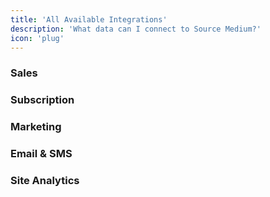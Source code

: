 ```yaml
---
title: 'All Available Integrations'
description: 'What data can I connect to Source Medium?'
icon: 'plug'
---
```

### Sales
<CardGroup cols={3}>
<Card title="Shopify" href="/data-inputs/available-integrations/shopify-integration">
</Card>
<Card title="Stripe" href="/data-inputs/available-integrations/stripe-integration">
</Card>
<Card title="Chargebee" href="/data-inputs/available-integrations/chargebee-integration">
</Card>
<Card title="Amazon Seller Central" href="/data-inputs/available-integrations/amazon-sc-integration">
</Card>
</CardGroup>

### Subscription


### Marketing
<CardGroup cols={3}>
<Card title="Facebook" href="/data-inputs/available-integrations/facebook-ads-integration">
</Card>
<Card title="Google Ads" href="/data-inputs/available-integrations/google-ads-integration">
</Card>
</CardGroup>

### Email & SMS
<CardGroup cols={3}>
<Card title="Premium: Klaviyo" href="/data-inputs/available-integrations/klaviyo-integration">
</Card>
<Card title="Premium: HubSpot" href="/data-inputs/available-integrations/hubspot-integration">
</Card>
<Card title="Premium: Mailchimp" href="/data-inputs/available-integrations/mailchimp-integration">
</Card>
</CardGroup>

### Site Analytics
<CardGroup cols={3}>
<Card title="GA4" href="/data-inputs/available-integrations/ga4-integration">
</Card>
</CardGroup>

